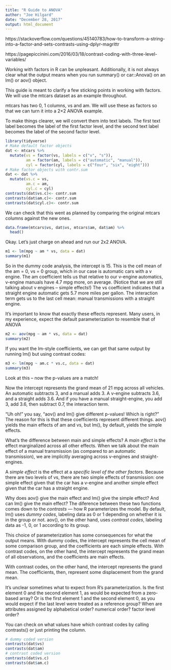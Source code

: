 ```yaml
---
title: "R Guide to ANOVA"
author: "Joe Hilgard"
date: "December 28, 2017"
output: html_document
---
```


https://stackoverflow.com/questions/45140783/how-to-transform-a-string-into-a-factor-and-sets-contrasts-using-dplyr-magrittr

https://pagepiccinini.com/2016/03/18/contrast-coding-with-three-level-variables/

Working with factors in R can be unpleasant. Additionally, it is not always clear what the output means when you run summary() or car::Anova() on an lm() or aov() object.

This guide is meant to clarify a few sticking points in working with factors. We will use the mtcars dataset as an example throughout.

mtcars has two 0, 1 columns, vs and am. We will use these as factors so that we can turn it into a 2×2 ANOVA example. 

To make things clearer, we will convert them into text labels. The first text label becomes the label of the first factor level, and the second text label becomes the label of the second factor level.

```r
library(tidyverse)
# Make default factor objects
dat <- mtcars %>% 
  mutate(vs = factor(vs, labels = c("v", "s")),
         am = factor(am, labels = c("automatic", "manual")),
         cyl = factor(cyl, labels = c("four", "six", "eight")))
# Make factor objects with contr.sum
dat <- dat %>% 
  mutate(vs.c = vs,
         am.c = am,
         cyl.c = cyl)
contrasts(dat$vs.c)<- contr.sum
contrasts(dat$am.c)<- contr.sum
contrasts(dat$cyl.c)<- contr.sum
```
We can check that this went as planned by comparing the original mtcars columns against the new ones.

```r
data.frame(mtcars$vs, dat$vs, mtcars$am, dat$am) %>% 
  head()
```

Okay. Let's just charge on ahead and run our 2x2 ANOVA.

```r
m1 <- lm(mpg ~ am * vs, data = dat)
summary(m1)
```
So in the dummy code analysis, the intercept is 15. This is the cell mean of the am = 0, vs = 0 group, which in our case is automatic cars with a v engine. The am coefficient tells us that relative to our v-engine automatics, v-engine manuals have 4.7 mpg more, on average. (Notice that we are still talking about v engines -- simple effects!) The vs coefficient indicates that a straight engine automatic gets 5.7 more miles per gallon. The interaction term gets us to the last cell mean: manual transmissions with a straight engine.

It's important to know that exactly these effects represent. Many users, in my experience, expect the default parameterization to resemble that of ANOVA

```r
m2 <- aov(mpg ~ am * vs, data = dat)
summary(m2)
```

If you want the lm-style coefficients, we can get that same output by running lm() but using contrast codes:

```r
m3 <- lm(mpg ~ am.c * vs.c, data = dat)
summary(m3)
```

Look at this -- now the p-values are a match!

Now the intercept represents the grand mean of 21 mpg across all vehicles. An automatic subtracts 3, and a manual adds 3. A v-engine subtracts 3.6, and a straight adds 3.6. And if you have a manual straight-engine, you add 3, add 3.6, then subtract 0.7, the interaction term.

"Uh oh!" you say, "aov() and lm() give different p-values! Which is right?" The reason for this is that these coefficients represent different things. aov() yields the main effects of am and vs, but lm(), by default, yields the simple effects.

What's the difference between main and simple effects? A *main effect* is the effect marginalized across all other effects. When we talk about the main effect of a manual transmission (as compared to an automatic transmission), we are implicitly averaging across v-engines and straight-engines. 

A *simple effect* is the effect at a *specific level of the other factors*. Because there are two levels of vs, there are two simple effects of transmission: one simple effect given that the car has a v-engine and another simple effect given that the car has a straight engine.

Why does aov() give the main effect and lm() give the simple effect? And can lm() give the main effect? The diference between these two functions comes down to the *contrasts* --- how R parameterizes the model. By default, lm() uses *dummy codes*, labeling data as 0 or 1 depending on whether it is in the group or not. aov(), on the other hand, uses *contrast codes*, labeling data as -1, 0, or 1 according to its group.

This choice of parameterization has some consequences for what the output means. With dummy codes, the intercept represents the cell mean of some comparison group, and the coefficients are each simple effects. With contrast codes, on the other hand, the intercept represents the grand mean of all observations, and the coefficients are main effects.

With contrast codes, on the other hand, the intercept represents the grand mean. The coefficients, then, represent some displacement from the grand mean.





It's unclear sometimes what to expect from R's parameterization. Is the first element 0 and the second element 1, as would be expected from a zero-based array? Or is the first element 1 and the second element 0, as you would expect if the last level were treated as a reference group? When are attributes assigned by alphabetical order? numerical order? factor level order?

You can check on what values have which contrast codes by calling contrasts() or just printing the column.
```r
# dummy coded version
contrasts(dat$vs)
contrasts(dat$am)
# contrast coded version
contrasts(dat$vs.c)
contrasts(dat$am.c)
```

